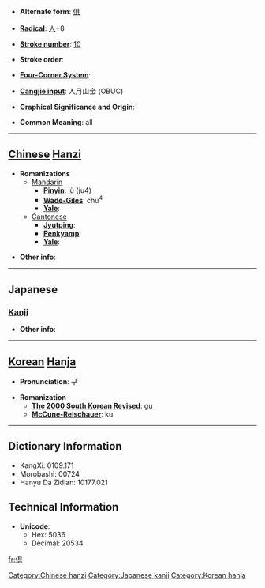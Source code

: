 * '''Alternate form''': [[俱]]

* '''[[Wiktionary:Chinese radical index| Radical]]''': [[Wiktionary:Chinese radical index 人|人]]+8

* '''[[Wiktionary:Chinese total strokes index|Stroke number]]''': [[Wiktionary:Chinese total strokes index 10|10]]

* '''Stroke order''': 

* '''[[Wiktionary:Chinese four corner index|Four-Corner System]]''': 

* '''[[Wiktionary:Chinese Cangjie index|Cangjie input]]''': 人月山金 (OBUC)

* '''Graphical Significance and Origin''': 

* '''Common Meaning''': all

----

== [[Chinese]] [[Hanzi]] ==

* '''Romanizations'''
** [[Mandarin]]
*** '''[[Pinyin]]''': jù (ju4)
*** '''[[Wade-Giles]]''': chü<sup>4</sup>
*** '''[[Yale]]''': 
**[[Cantonese]]
***'''[[Jyutping]]''':
***'''[[Penkyamp]]''': 
***'''[[Yale]]''': 

* '''Other info''': 
[[Category:Chinese hanzi]]
----

==Japanese==
===[[Kanji]]===
{{kanji|on readings=[[く]] (ku)|kun readings=[[ともに]] (tomoni)}}

* '''Other info''':  
[[Category:Japanese kanji]]
----

== [[Korean]] [[Hanja]] ==

* '''Pronunciation''': 구

* '''Romanization'''
** '''[[The 2000 South Korean Revised Romanization|The 2000 South Korean Revised]]''': gu
** '''[[McCune-Reischauer]]''': ku
[[Category:Korean hanja]]
----

== Dictionary Information ==

* KangXi: 0109.171
* Morobashi: 00724
* Hanyu Da Zidian: 10177.021

== Technical Information ==

* '''Unicode''':
** Hex: 5036
** Decimal: 20534

[[fr:倶]]